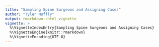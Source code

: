 ```yaml
---
title: "Sampling Spine Surgeons and Assigning Cases"
author: "Tyler Muffly"
output: rmarkdown::html_vignette
vignette: >
  %\VignetteIndexEntry{Sampling Spine Surgeons and Assigning Cases}
  %\VignetteEngine{knitr::rmarkdown}
  %\VignetteEncoding{UTF-8}
---
```


<!-- ```{r setup, include=FALSE} -->
<!-- knitr::opts_chunk$set(echo = TRUE) -->

<!-- library(tyler) -->
<!-- library(dplyr) -->
<!-- library(tidyr) -->
<!-- library(readxl) -->
<!-- library(logger) -->
<!-- library(stringr) -->
<!-- ``` -->

<!-- ## Overview -->
<!-- This vignette demonstrates how to: -->

<!-- * Load and process data for physicians -->
<!-- * Expand the dataset to assign multiple insurance scenarios to each physician. -->
<!-- * Add identifying information (e.g., row numbers) and create a combined descriptive column. -->
<!-- * Distribute cases among lab assistants using a splitting function. -->

<!-- ## Step 1: Load and Prepare the Data -->
<!-- We start by loading a dataset of spine surgeons from an Excel file. We clean and transform the data to standardize names, map state abbreviations to full state names, and add time zones. -->

<!-- ```{r cars} -->
<!-- # Load the data -->
<!-- sample_specialists <- readxl::read_xlsx("ortho_spine/data/from_nick_after_phase1/Spine Physician List.xlsx") %>% -->
<!--   dplyr::rename( -->
<!--     phone_number = `Correct Number`, -->
<!--     specialty_primary = taxonomies_desc, -->
<!--     NPI = npi -->
<!--   ) %>% -->
<!--   dplyr::filter(`Include (Y/N)` == "Y") %>% -->
<!--   dplyr::select(-`Include (Y/N)`, -`Reason for Exclusion`) %>% -->
<!--   dplyr::mutate( -->
<!--     last = stringr::str_to_title(last), -->
<!--     first = stringr::str_to_title(first), -->
<!--     full_name = paste("Dr.", first, last), -->
<!--     addresses_state = dplyr::case_when( -->
<!--       `State Code` %in% state.abb ~ state.name[match(`State Code`, state.abb)], -->
<!--       TRUE ~ `State Code` -->
<!--     ), -->
<!--     timezone = dplyr::case_when( -->
<!--       addresses_state %in% c("Maine", "New Hampshire", "Vermont", "Massachusetts", "Rhode Island",  -->
<!--                              "Connecticut", "New York", "New Jersey", "Delaware", "Maryland",  -->
<!--                              "Pennsylvania", "Virginia", "West Virginia", "North Carolina",  -->
<!--                              "South Carolina", "Georgia", "Florida", "Ohio", "Indiana", "Michigan") ~ "Eastern Time", -->
<!--       addresses_state %in% c("Wisconsin", "Illinois", "Missouri", "North Dakota", "South Dakota",  -->
<!--                              "Nebraska", "Kansas", "Minnesota", "Iowa", "Kentucky", "Tennessee",  -->
<!--                              "Alabama", "Mississippi", "Arkansas", "Louisiana", "Texas", "Oklahoma") ~ "Central Time", -->
<!--       addresses_state %in% c("Montana", "Idaho", "Wyoming", "Utah", "Colorado", "New Mexico", "Arizona") ~ "Mountain Time", -->
<!--       addresses_state %in% c("California", "Nevada", "Oregon", "Washington") ~ "Pacific Time", -->
<!--       addresses_state == "Hawaii" ~ "Hawaii-Aleutian Time", -->
<!--       addresses_state == "Alaska" ~ "Alaska Time", -->
<!--       TRUE ~ "Unknown Timezone" -->
<!--     ), -->
<!--     NPI = paste("NPI:", NPI), -->
<!--     combined_info = paste(full_name, ",", phone_number, ",", addresses_state, ",", timezone, ",", NPI) -->
<!--   ) %>% -->
<!--   dplyr::relocate(combined_info, .before = everything()) -->

<!-- glimpse(sample_specialists) -->
<!-- ``` -->

<!-- ## Step 2: Expand Data by Insurance Scenarios -->
<!-- Using the phase2_sample_surgeons function, we assign multiple insurance scenarios to each physician while retaining all original columns. -->

<!-- ```{r pressure, echo=FALSE} -->
<!-- # Assign multiple insurance scenarios -->
<!-- phase2_sample_surgeons_output <- phase2_sample_surgeons( -->
<!--   data = sample_specialists, -->
<!--   insurance_types = c("Medicare", "Medicaid", "BCBS"), -->
<!--   ensure_unique_phone_numbers = TRUE, -->
<!--   output_csv_path = "data/phase_2", -->
<!--   seed = 1978 -->
<!-- ) %>% -->
<!--   dplyr::mutate(combined_info = paste0(combined_info, ", ", insurance)) -->

<!-- glimpse(phase2_sample_surgeons_output) -->
<!-- ``` -->


<!-- ## Step 3: Assign Cases to Lab Assistants -->
<!-- The split_calls_to_lab_assistants_and_save_by_priority function assigns cases to lab assistants. Each assistant receives cases randomly based on the insurance column. -->

<!-- ```{r} -->
<!-- # Define lab assistants -->
<!-- assistant_names <- c( -->
<!--   "Amy Du", "Bret Hatzinger", "Paul Botolin", "Jasmine Hartman Budnik", -->
<!--   "Miranda Manfre", "Jason Sidrak", "Daniel Stokes", "Ryan Tseng", -->
<!--   "Tristan Seawalt", "Christopher Hawryluk", "Lind" -->
<!-- ) -->

<!-- # Assign cases and save -->
<!-- split_calls_to_lab_assistants_and_save_by_priority( -->
<!--   input_data_or_path = phase2_sample_surgeons_output, -->
<!--   output_folder = "ortho_spine/data/caller_assignments", -->
<!--   assistant_names = assistant_names, -->
<!--   seed_value = 1978, -->
<!--   complete_file_prefix = "complete_version_", -->
<!--   split_file_prefix = "", -->
<!--   recursive_create = TRUE, -->
<!--   split_column = "insurance", -->
<!--   priority_values = NULL -->
<!-- ) -->
<!-- ``` -->

<!-- ## Conclusion -->
<!-- This vignette demonstrates how to: -->

<!-- * Load and process spine surgeon data. -->
<!-- * Expand the dataset with multiple insurance scenarios. -->
<!-- * Assign cases to lab assistants and save the results for further analysis. -->
<!-- * Use this workflow to scale and manage physician assignments efficiently in your studies or projects. -->
